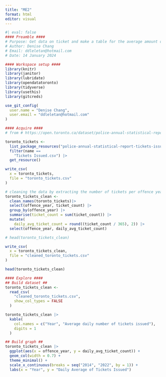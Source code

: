 ```yaml
---
title: "ME2"
format: html
editor: visual
---
```


```r
#| eval: false
#### Preamble ####
# Purpose: Get data on ticket and make a table for the average amount of tickets issued per day from 2014 to 2022
# Author: Denise Chang
# Email: ddleletan@hotmail.com
# Date: 14 January 2024

#### Workspace setup ####
library(knitr)
library(janitor)
library(lubridate)
library(opendatatoronto)
library(tidyverse)
library(usethis)
library(gitcreds)

use_git_config(
  user.name = "Denise Chang",
  user.email = "ddleletan@hotmail.com"
)
```

```r
#### Acquire ####
# from # https://open.toronto.ca/dataset/police-annual-statistical-report-tickets-issued/

toronto_tickets <-
  list_package_resources("police-annual-statistical-report-tickets-issued") |>
  filter(name == 
    "Tickets Issued.csv") |>
  get_resource()

write_csv(
  x = toronto_tickets,
  file = "toronto_tickets.csv"
)

# cleaning the data by extracting the number of tickets per offence year
toronto_tickets_clean <-
  clean_names(toronto_tickets)|>
  select(offence_year, ticket_count) |>
  group_by(offence_year) |>
  summarise(ticket_count = sum(ticket_count)) |>
  mutate(
    daily_avg_ticket_count = round((ticket_count / 365), 2)) |> 
  select(offence_year, daily_avg_ticket_count)

# head(toronto_tickets_clean)

write_csv(
  x = toronto_tickets_clean,
  file = "cleaned_toronto_tickets.csv"
)

head(toronto_tickets_clean)
```

```r
#### Explore ####
## Build dataset ##
toronto_tickets_clean <-
  read_csv(
    "cleaned_toronto_tickets.csv",
    show_col_types = FALSE
  )

toronto_tickets_clean |>
  kable(
    col.names = c("Year", "Average daily number of tickets issued"),
    digits = 1
  )
```

```r
## Build graph ##
toronto_tickets_clean |>
  ggplot(aes(x = offence_year, y = daily_avg_ticket_count)) +  
  geom_col(width = 0.7) +
  theme_minimal() + 
  scale_x_continuous(breaks = seq("2014", "2022", by = 1)) + 
  labs(x = "Year", y = "Daily Average of Tickets Issued")
```
